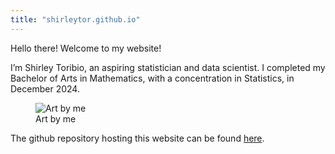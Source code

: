 ```yaml
---
title: "shirleytor.github.io"
---
```


Hello there! Welcome to my website!

I'm Shirley Toribio, an aspiring statistician and data scientist. I completed my Bachelor of Arts in Mathematics, with a concentration in Statistics, in December 2024.

![Art by me](art.png)

The github repository hosting this website can be found [here](https://github.com/shirleytor/shirleytor.github.io).
